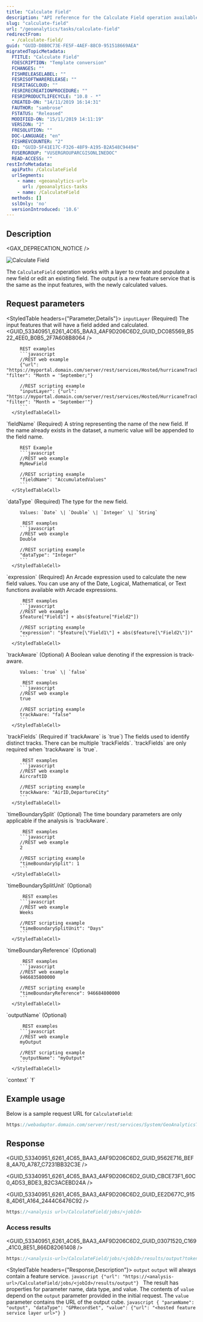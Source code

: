 ```yaml
---
title: "Calculate Field"
description: "API reference for the Calculate Field operation available through the ArcGIS GeoAnalytics Server service."
slug: "calculate-field"
url: "/geoanalytics/tasks/calculate-field"
redirectFrom:
  - /calculate-field/
guid: "GUID-D8B0C73E-FE5F-4AEF-88C0-951518669AEA"
migratedTopicMetadata:
  FTITLE: "Calculate Field"
  FDESCRIPTION: "Template conversion"
  FCHANGES: ""
  FISHRELEASELABEL: ""
  FESRISOFTWARERELEASE: ""
  FESRITAGCLOUD: ""
  FESRIRECREATIONPROCEDURE: ""
  FESRIPRODUCTLIFECYCLE: "10.8 - *"
  CREATED-ON: "14/11/2019 16:14:31"
  FAUTHOR: "sambrose"
  FSTATUS: "Released"
  MODIFIED-ON: "15/11/2019 14:11:19"
  VERSION: "2"
  FRESOLUTION: ""
  DOC-LANGUAGE: "en"
  FISHREVCOUNTER: "2"
  ED: "GUID-5F41E17C-F326-48F9-A195-B2A548C94494"
  FUSERGROUP: "VUSERGROUPARCGISONLINEDOC"
  READ-ACCESS: ""
restInfoMetadata:
  apiPath: /CalculateField
  urlSegments:
    - name: <geoanalytics-url>
      url: /geoanalytics-tasks
    - name: /CalculateField
  methods: []
  sslOnly: 'no'
  versionIntroduced: '10.6'
---
```



## Description

<GAX_DEPRECATION_NOTICE />

![Calculate Field](../../images/GUID-C8CB3150-8ED4-4A24-90EB-B9EE56E36728-web.png)

The `CalculateField` operation works with a layer to create and populate a new field or edit an existing field. The
output is a new feature service that is the same as the input features, with the newly calculated values.

##  Request parameters 

<StyledTable headers={"Parameter,Details"}>
   <StyledTableRow>
      <StyledTableCell cellStyle="markdown">
         `inputLayer`
         (Required)
      </StyledTableCell>
      <StyledTableCell cellStyle="markdown">
         The input features that will have a field added and calculated.
         <GUID_53340951_6261_4C65_BAA3_4AF9D206C6D2_GUID_DC085569_B522_4EE0_B0B5_2F7A608B8064 />

         REST examples
         ```javascript
         //REST web example
         {"url": "https://myportal.domain.com/server/rest/services/Hosted/hurricaneTrack/FeatureServer/0", "filter": "Month = 'September;"}

         //REST scripting example
         "inputLayer": {"url": "https://myportal.domain.com/server/rest/services/Hosted/HurricaneTrack/FeatureServer/0", "filter": "Month = 'September'"}
         ```
      </StyledTableCell>
   </StyledTableRow>
   <StyledTableRow>
      <StyledTableCell cellStyle="markdown">
         `fieldName`
         (Required)
      </StyledTableCell>
      <StyledTableCell cellStyle="markdown">
         A string representing the name of the new field. If the name already exists in the dataset, a numeric value will be
         appended to the field name.

         REST Example
         ```javascript
         //REST web example
         MyNewField

         //REST scripting example
         "fieldName": "AccumulatedValues"
         ```
      </StyledTableCell>
   </StyledTableRow>
   <StyledTableRow>
      <StyledTableCell cellStyle="markdown">
         `dataType`
         (Required)
      </StyledTableCell>
      <StyledTableCell cellStyle="markdown">
         The type for the new field.

         Values: `Date` \| `Double` \| `Integer` \| `String`

          REST examples
         ```javascript
         //REST web example
         Double

         //REST scripting example
         "dataType": "Integer"
         ```
      </StyledTableCell>
   </StyledTableRow>
   <StyledTableRow>
      <StyledTableCell cellStyle="markdown">
         `expression`
         (Required)
      </StyledTableCell>
      <StyledTableCell cellStyle="markdown">
         An Arcade expression used to calculate the new field values. You can use any of the Date, Logical, Mathematical, or
         Text functions available with Arcade expressions.

          REST examples
         ```javascript
         //REST web example
         $feature["Field1"] + abs($feature["Field2"])

         //REST scripting example
         "expression": "$feature[\"Field1\"] + abs($feature[\"Field2\"])"
         ```
      </StyledTableCell>
   </StyledTableRow>
   <StyledTableRow>
      <StyledTableCell cellStyle="markdown">
         `trackAware`
         (Optional)
      </StyledTableCell>
      <StyledTableCell cellStyle="markdown">
         A Boolean value denoting if the expression is track-aware.

         Values: `true` \| `false`

          REST examples
         ```javascript
         //REST web example
         true

         //REST scripting example
         trackAware: "false"
         ```
      </StyledTableCell>
   </StyledTableRow>
   <StyledTableRow>
      <StyledTableCell cellStyle="markdown">
         `trackFields`
         (Required if `trackAware`  is `true`)
      </StyledTableCell>
      <StyledTableCell cellStyle="markdown">
         The fields used to identify distinct tracks. There can be multiple `trackFields`. `trackFields` are only required
         when `trackAware` is `true`.

          REST examples
         ```javascript
         //REST web example
         AircraftID

         //REST scripting example
         trackAware: "AirID,DepartureCity"
         ```
      </StyledTableCell>
   </StyledTableRow>
   <StyledTableRow>
      <StyledTableCell cellStyle="markdown">
         `timeBoundarySplit`
         (Optional)
      </StyledTableCell>
      <StyledTableCell cellStyle="markdown">
         <GUID_53340951_6261_4C65_BAA3_4AF9D206C6D2_GUID_9D93A3DC_0BC3_4112_9F02_01A1C73B2A30 />
         The time boundary parameters are only applicable if the analysis is `trackAware`.

          REST examples
         ```javascript
         //REST web example
         2

         //REST scripting example
         "timeBoundarySplit": 1
         ```
      </StyledTableCell>
   </StyledTableRow>
   <StyledTableRow>
      <StyledTableCell cellStyle="markdown">
         `timeBoundarySplitUnit`
         (Optional)
      </StyledTableCell>
      <StyledTableCell cellStyle="markdown">
         <GUID_53340951_6261_4C65_BAA3_4AF9D206C6D2_GUID_C91B130A_FD09_424A_9B71_F26A2D394BD9 />

          REST examples
         ```javascript
         //REST web example
         Weeks

         //REST scripting example
         "timeBoundarySplitUnit": "Days"
         ```
      </StyledTableCell>
   </StyledTableRow>
   <StyledTableRow>
      <StyledTableCell cellStyle="markdown">
         `timeBoundaryReference`
         (Optional)
      </StyledTableCell>
      <StyledTableCell cellStyle="markdown">
         <GUID_53340951_6261_4C65_BAA3_4AF9D206C6D2_GUID_87A951E6_B820_40ED_905E_38CFCD3D8D8E />

          REST examples
         ```javascript
         //REST web example
         9466835800000

         //REST scripting example
         "timeBoundaryReference": 946684800000
         ```
      </StyledTableCell>
   </StyledTableRow>
   <StyledTableRow>
      <StyledTableCell cellStyle="markdown">
         `outputName`
         (Optional)
      </StyledTableCell>
      <StyledTableCell cellStyle="markdown">
         <GUID_53340951_6261_4C65_BAA3_4AF9D206C6D2_GUID_B66A5391_775F_4E9A_B717_F84D52A10572 />

          REST examples
         ```javascript
         //REST web example
         myOutput

         //REST scripting example
         "outputName": "myOutput"
         ```
      </StyledTableCell>
   </StyledTableRow>
   <StyledTableRow>
      <StyledTableCell cellStyle="markdown">
         `context`
      </StyledTableCell>
      <StyledTableCell cellStyle="markdown">
         <GUID_53340951_6261_4C65_BAA3_4AF9D206C6D2_GUID_E671F554_89D2_4CAD_B032_525E1CE90C18 />
         <GUID_53340951_6261_4C65_BAA3_4AF9D206C6D2_GUID_9BD8524A_A4D0_4128_876A_6CA8568233A7 />
      </StyledTableCell>
   </StyledTableRow>
   <StyledTableRow>
      <StyledTableCell cellStyle="markdown">
         `f`
      </StyledTableCell>
      <StyledTableCell cellStyle="markdown">
         <GUID_53340951_6261_4C65_BAA3_4AF9D206C6D2_GUID_9B5D5783_E386_45F7_8EA8_88843A1BB484 />
         <GUID_53340951_6261_4C65_BAA3_4AF9D206C6D2_GUID_C771449E_6BA7_4CB4_9328_2C855A14B2B2 />
      </StyledTableCell>
   </StyledTableRow>
</StyledTable>

## Example usage

Below is a sample request URL for `CalculateField`:

```javascript
https://webadaptor.domain.com/server/rest/services/System/GeoAnalyticsTools/GPServer/CalculateField/submitJob?inputLayer={"url":"https://webadaptor.domain.com/server/rest/services/Hurricane/hurricaneTrack/0"}&fieldName=MyNewField&dataType=Integer&expression=$feature["Field1"] + abs($feature["Field2"])&trackAware=false&trackFields&timeBoundarySplit=2&timeBoundarySplitUnit=Hours&timeBoundaryReference=946684800000&outputName=myOutput&context={"extent":{"xmin":-122.68,"ymin":45.53,"xmax":-122.45,"ymax":45.6,"spatialReference":{"wkid":4326}}}&f=json
```

## Response

<GUID_53340951_6261_4C65_BAA3_4AF9D206C6D2_GUID_9562E716_BEF8_4A70_A787_C7231BB32C3E />

<GUID_53340951_6261_4C65_BAA3_4AF9D206C6D2_GUID_CBCE73F1_60C0_4D53_BDE3_B2C3ACEBD24A />

<GUID_53340951_6261_4C65_BAA3_4AF9D206C6D2_GUID_EE2D677C_9158_4D61_A164_2444C6476C92 />

```javascript
https://<analysis url>/CalculateField/jobs/<jobId>
```

### Access results

<GUID_53340951_6261_4C65_BAA3_4AF9D206C6D2_GUID_03071520_C169_41C0_8E51_866D82061408 />

```javascript
https://<analysis-url>/CalculateField/jobs/<jobId>/results/output?token=<your token>&f=json
```

<StyledTable headers={"Response,Description"}>
   <StyledTableRow>
      <StyledTableCell cellStyle="markdown">
         `output`
      </StyledTableCell>
      <StyledTableCell cellStyle="markdown">
         `output` will always contain a feature service.
         ```javascript
         {"url": "https://<analysis-url>/CalculateField/jobs/<jobId>/results/output"}
         ```
         The result has properties for parameter name, data type, and value. The contents of `value` depend on the `output`
         parameter provided in the initial request. The `value` parameter contains the URL of the output cube.
         ```javascript
         {
         "paramName": "output",
         "dataType": "GPRecordSet",
         "value": {"url": "<hosted feature service layer url>"}
         }
         ```
      </StyledTableCell>
   </StyledTableRow>
</StyledTable>
